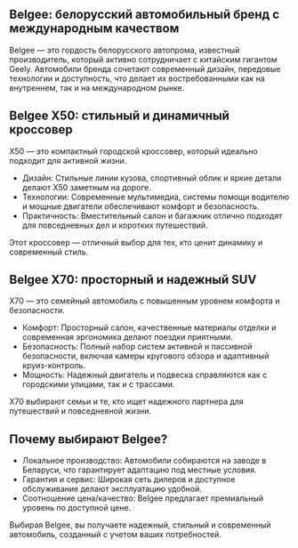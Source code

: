 ## Belgee: белорусский автомобильный бренд с международным качеством
Belgee — это гордость белорусского автопрома, известный производитель, который активно сотрудничает с китайским гигантом Geely. Автомобили бренда сочетают современный дизайн, передовые технологии и доступность, что делает их востребованными как на внутреннем, так и на международном рынке.

## Belgee X50: стильный и динамичный кроссовер
X50 — это компактный городской кроссовер, который идеально подходит для активной жизни.
 - Дизайн: Стильные линии кузова, спортивный облик и яркие детали делают X50 заметным на дороге.
 - Технологии: Современные мультимедиа, системы помощи водителю и мощные двигатели обеспечивают комфорт и безопасность.
 - Практичность: Вместительный салон и багажник отлично подходят для повседневных дел и коротких путешествий.

Этот кроссовер — отличный выбор для тех, кто ценит динамику и современный стиль.

## Belgee X70: просторный и надежный SUV
X70 — это семейный автомобиль с повышенным уровнем комфорта и безопасности.
 - Комфорт: Просторный салон, качественные материалы отделки и современная эргономика делают поездки приятными.
 - Безопасность: Полный набор систем активной и пассивной безопасности, включая камеры кругового обзора и адаптивный круиз-контроль.
 - Мощность: Надежный двигатель и подвеска справляются как с городскими улицами, так и с трассами.

X70 выбирают семьи и те, кто ищет надежного партнера для путешествий и повседневной жизни.

## Почему выбирают Belgee?
 - Локальное производство: Автомобили собираются на заводе в Беларуси, что гарантирует адаптацию под местные условия.
 - Гарантия и сервис: Широкая сеть дилеров и доступное обслуживание делают эксплуатацию удобной.
 - Соотношение цена/качество: Belgee предлагает премиальный уровень по доступной цене.

Выбирая Belgee, вы получаете надежный, стильный и современный автомобиль, созданный с учетом ваших потребностей.